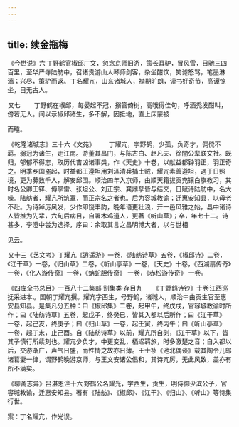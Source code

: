 ```yaml
---
---
---
```

title: 续金瓶梅
---



 《今世说》六 丁野鹤官椒邱广文，忽念京师旧游，策长耳驴，冒风雪，日驰三四百里，至华严寺陆舫中，召诸贵游山人琴师剑客，杂坐酣饮，笑谑怒骂，笔墨淋漓；兴尽，策驴而返。 丁名耀亢，山东诸城人，襟期旷朗，读书好奇节，高谭惊坐，目无古人。 

 又七 　　丁野鹤在椒邱，每晏起不冠，搦管倚树，高哦得佳句，呼酒秃发酣叫，傍若无人。间以示椒邱诸生，多不解，因抵地，直上床蒙被

而睡。

 《乾隆诸城志》三十六《文苑》 　　丁耀亢，字野鹤，少孤，负奇才，倜傥不羁。弱冠为诸生，走江南。游董其昌门，与陈古白、赵凡夫、徐闇公辈联文社。既归，郁郁不得志，取历代吉凶诸事类，作《天史》十卷，以献益都钟羽正，羽正奇之。明季乡国盗起，时益都王遵坦用刘泽清兵捕土贼，耀亢素善遵坦，遇于日照境，更为募数千人，解安邱围。顺治四年入京师，由顺天籍拔贡充镶白旗教习，其时名公卿王铎、傅掌雷、张坦公、刘正宗、龚鼎孳皆与结交，日赋诗陆舫中，名大噪。陆舫者，耀亢所筑室，而正宗名之者也。后为容城教谕；迁惠安知县，以母老不赴。为诗踔厉风发，少作即饶丰韵，晚年语更壮浪，开一邑风雅之始，县中诸诗人皆推为先辈，六旬后病目，自署木鸡道人，更著《听山草》；卒，年七十二。诗甚多，李澄中尝为选择，序曰：余取其言之昌明博大者，以与世相

见云。

 又十三《艺文考》丁耀亢《逍遥游》一卷，《陆舫诗草》五卷，《椒邱诗》二卷，《江干草》一卷，《归山草》二卷，《听山亭草》一卷，《天史》十卷，《西湖扇传奇》一卷，《化人游传奇》一卷，《蚺蛇胆传奇》 一卷，《赤松游传奇》 一卷。

 《四库全书总目》一百八十二集部·别集类·存目九 　　《丁野鹤诗钞》十卷 江西巡抚采进本 。国朝丁耀亢撰。耀亢字西生，号野鹤，诸城人，顺治中由贡生官至惠安县知县。是集凡分五种：曰《椒邱集》二卷，起甲午，终戊戌，官容城教谕时所作；曰《陆舫诗草》五卷，起戊子，终癸已，皆其入都以后所作；曰《江干草》 一卷，起己亥，终庚子；曰《归山草》一卷，起壬寅，终丙午；曰《听山亭草》 一卷，起丁末，止己酉。自《陆舫诗草》以前，耀亢所自刻，《江干草》以下，皆其子慎行所续刻也。耀亢少负才，中更变乱，栖迟羁旅，时多激楚之音；自入都以后，交游渐广，声气日盛，而性情之故亦日薄。王士祯《池北偶谈》载其陶令儿郎诸葛妻一律，谓野鹤晚游京师，与王文安诸公倡和，其诗亢厉，无此风致，盖亦有所不满矣。

 《聊斋志异》吕湛恩注十六 野鹤公名耀光，字西生，贡生，明侍御少滨公子，官容城教谕，迁惠安知县。著有《陆舫》、《椒邱》、《江干》、《归山》、《听山》等诗集行世。

案：丁名耀亢，作光误。